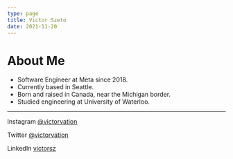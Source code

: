 ```yaml
---
type: page
title: Victor Szeto
date: 2021-11-20
---
```


# About Me

- Software Engineer at Meta since 2018.
- Currently based in Seattle. 
- Born and raised in Canada, near the Michigan border.
- Studied engineering at University of Waterloo. 
---
Instagram [@victorvation](https://instagram.com/victorvation)

Twitter [@victorvation](https://twitter.com/victorvation)

LinkedIn [victorsz](https://www.linkedin.com/in/victorsz/)